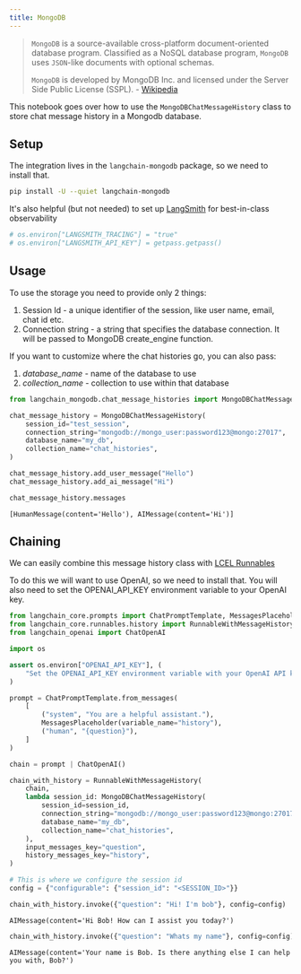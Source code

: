 ```yaml
---
title: MongoDB
---
```


>`MongoDB` is a source-available cross-platform document-oriented database program. Classified as a NoSQL database program, `MongoDB` uses `JSON`-like documents with optional schemas.
>
>`MongoDB` is developed by MongoDB Inc. and licensed under the Server Side Public License (SSPL). - [Wikipedia](https://en.wikipedia.org/wiki/MongoDB)

This notebook goes over how to use the `MongoDBChatMessageHistory` class to store chat message history in a Mongodb database.

## Setup

The integration lives in the `langchain-mongodb` package, so we need to install that.

```bash
pip install -U --quiet langchain-mongodb
```

It's also helpful (but not needed) to set up [LangSmith](https://smith.langchain.com/) for best-in-class observability

```python
# os.environ["LANGSMITH_TRACING"] = "true"
# os.environ["LANGSMITH_API_KEY"] = getpass.getpass()
```

## Usage

To use the storage you need to provide only 2 things:

1. Session Id - a unique identifier of the session, like user name, email, chat id etc.
2. Connection string - a string that specifies the database connection. It will be passed to MongoDB create_engine function.

If you want to customize where the chat histories go, you can also pass:

1. *database_name* - name of the database to use
1. *collection_name* - collection to use within that database

```python
from langchain_mongodb.chat_message_histories import MongoDBChatMessageHistory

chat_message_history = MongoDBChatMessageHistory(
    session_id="test_session",
    connection_string="mongodb://mongo_user:password123@mongo:27017",
    database_name="my_db",
    collection_name="chat_histories",
)

chat_message_history.add_user_message("Hello")
chat_message_history.add_ai_message("Hi")
```

```python
chat_message_history.messages
```

```output
[HumanMessage(content='Hello'), AIMessage(content='Hi')]
```

## Chaining

We can easily combine this message history class with [LCEL Runnables](/oss/python/how-to/message_history)

To do this we will want to use OpenAI, so we need to install that.  You will also need to set the OPENAI_API_KEY environment variable to your OpenAI key.

```python
from langchain_core.prompts import ChatPromptTemplate, MessagesPlaceholder
from langchain_core.runnables.history import RunnableWithMessageHistory
from langchain_openai import ChatOpenAI
```

```python
import os

assert os.environ["OPENAI_API_KEY"], (
    "Set the OPENAI_API_KEY environment variable with your OpenAI API key."
)
```

```python
prompt = ChatPromptTemplate.from_messages(
    [
        ("system", "You are a helpful assistant."),
        MessagesPlaceholder(variable_name="history"),
        ("human", "{question}"),
    ]
)

chain = prompt | ChatOpenAI()
```

```python
chain_with_history = RunnableWithMessageHistory(
    chain,
    lambda session_id: MongoDBChatMessageHistory(
        session_id=session_id,
        connection_string="mongodb://mongo_user:password123@mongo:27017",
        database_name="my_db",
        collection_name="chat_histories",
    ),
    input_messages_key="question",
    history_messages_key="history",
)
```

```python
# This is where we configure the session id
config = {"configurable": {"session_id": "<SESSION_ID>"}}
```

```python
chain_with_history.invoke({"question": "Hi! I'm bob"}, config=config)
```

```output
AIMessage(content='Hi Bob! How can I assist you today?')
```

```python
chain_with_history.invoke({"question": "Whats my name"}, config=config)
```

```output
AIMessage(content='Your name is Bob. Is there anything else I can help you with, Bob?')
```
